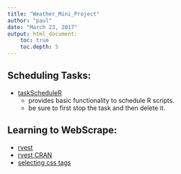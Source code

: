 ```yaml
---
title: "Weather_Mini_Project"
author: "paul"
date: "March 23, 2017"
output: html_document:
    toc: true
    toc.depth: 5
---
```


##  Scheduling Tasks:

*   [taskScheduleR](https://github.com/bnosac/taskscheduleR)
    +   provides basic functionality to schedule R scripts.
    +   be sure to first stop the task and then delete it.


##  Learning to WebScrape:
*   [rvest ](https://blog.rstudio.org/2014/11/24/rvest-easy-web-scraping-with-r/)
*   [rvest CRAN](https://cran.r-project.org/web/packages/rvest/index.html)
*   [selecting css tags](http://flukeout.github.io/)